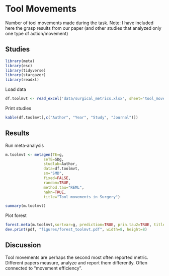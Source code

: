 
# **Tool Movements**

Number of tool movements made during the task. Note: I have included here the grasp results from our paper (and other studies that analyzed only one type of action/movement)

## Studies

```r
library(meta)
library(esc)
library(tidyverse)
library(stargazer)
library(readxl)
```
Load data
```r
df.toolmvt <- read_excel('data/surgical_metrics.xlsx', sheet='tool_movements')
```
Print studies
```r
kable(df.toolmvt[,c("Author", "Year", "Study", "Journal")])
```
## Results
Run meta-analysis
```r
m.toolmvt <- metagen(TE=g,
                 seTE=SDg,
                 studlab=Author,
                 data=df.toolmvt,
                 sm="SMD",
                 fixed=FALSE,
                 random=TRUE,
                 method.tau="REML",
                 hakn=TRUE,
                 title="Tool movements in Surgery")
```
```r
summary(m.toolmvt)
```

Plot forest
```r
forest.meta(m.toolmvt,sortvar=g, prediction=TRUE, prin.tau2=TRUE, title="Tool movements in Surgery")
dev.print(pdf, "figures/forest_toolmvt.pdf", width=8, height=8)
```

## Discussion
Tool movements are perhaps the second most often reported metric. Different papers measure, analyze and report them differently. Often connected to "movement efficiency".
